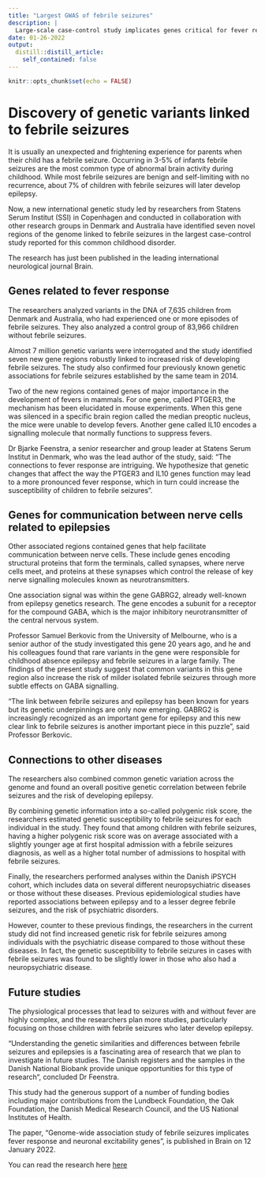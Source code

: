 ```yaml
---
title: "Largest GWAS of febrile seizures"
description: |
  Large-scale case-control study implicates genes critical for fever response and genes for communication between nerve cells.
date: 01-26-2022
output:
  distill::distill_article:
    self_contained: false
---
```



```r
knitr::opts_chunk$set(echo = FALSE)
```

# Discovery of genetic variants linked to febrile seizures


It is usually an unexpected and frightening experience for parents when their child has a febrile seizure. Occurring in 3-5% of infants febrile seizures are the most common type of abnormal brain activity during childhood. While most febrile seizures are benign and self-limiting with no recurrence, about 7% of children with febrile seizures will later develop epilepsy.

Now, a new international genetic study led by researchers from Statens Serum Institut (SSI) in Copenhagen and conducted in collaboration with other research groups in Denmark and Australia have identified seven novel regions of the genome linked to febrile seizures in the largest case-control study reported for this common childhood disorder.

The research has just been published in the leading international neurological journal Brain.

##  Genes related to fever response
The researchers analyzed variants in the DNA of 7,635 children from Denmark and Australia, who had experienced one or more episodes of febrile seizures. They also analyzed a control group of 83,966 children without febrile seizures.

Almost 7 million genetic variants were interrogated and the study identified seven new gene regions robustly linked to increased risk of developing febrile seizures. The study also confirmed four previously known genetic associations for febrile seizures established by the same team in 2014.

Two of the new regions contained genes of major importance in the development of fevers in mammals. For one gene, called PTGER3, the mechanism has been elucidated in mouse experiments. When this gene was silenced in a specific brain region called the median preoptic nucleus, the mice were unable to develop fevers. Another gene called IL10 encodes a signalling molecule that normally functions to suppress fevers.

Dr Bjarke Feenstra, a senior researcher and group leader at Statens Serum Institut in Denmark, who was the lead author of the study, said: “The connections to fever response are intriguing. We hypothesize that genetic changes that affect the way the PTGER3 and IL10 genes function may lead to a more pronounced fever response, which in turn could increase the susceptibility of children to febrile seizures”.

##  Genes for communication between nerve cells related to epilepsies
Other associated regions contained genes that help facilitate communication between nerve cells. These include genes encoding structural proteins that form the terminals, called synapses, where nerve cells meet, and proteins at these synapses which control the release of key nerve signalling molecules known as neurotransmitters.

One association signal was within the gene GABRG2, already well-known from epilepsy genetics research. The gene encodes a subunit for a receptor for the compound GABA, which is the major inhibitory neurotransmitter of the central nervous system.

Professor Samuel Berkovic from the University of Melbourne, who is a senior author of the study investigated this gene 20 years ago, and he and his colleagues found that rare variants in the gene were responsible for childhood absence epilepsy and febrile seizures in a large family. The findings of the present study suggest that common variants in this gene region also increase the risk of milder isolated febrile seizures through more subtle effects on GABA signalling.

“The link between febrile seizures and epilepsy has been known for years but its genetic underpinnings are only now emerging. GABRG2 is increasingly recognized as an important gene for epilepsy and this new clear link to febrile seizures is another important piece in this puzzle”, said Professor Berkovic.

## Connections to other diseases
The researchers also combined common genetic variation across the genome and found an overall positive genetic correlation between febrile seizures and the risk of developing epilepsy.

By combining genetic information into a so-called polygenic risk score, the researchers estimated genetic susceptibility to febrile seizures for each individual in the study. They found that among children with febrile seizures, having a higher polygenic risk score was on average associated with a slightly younger age at first hospital admission with a febrile seizures diagnosis, as well as a higher total number of admissions to hospital with febrile seizures.

Finally, the researchers performed analyses within the Danish iPSYCH cohort, which includes data on several different neuropsychiatric diseases or those without these diseases. Previous epidemiological studies have reported associations between epilepsy and to a lesser degree febrile seizures, and the risk of psychiatric disorders.

However, counter to these previous findings, the researchers in the current study did not find increased genetic risk for febrile seizures among individuals with the psychiatric disease compared to those without these diseases. In fact, the genetic susceptibility to febrile seizures in cases with febrile seizures was found to be slightly lower in those who also had a neuropsychiatric disease.

## Future studies
The physiological processes that lead to seizures with and without fever are highly complex, and the researchers plan more studies, particularly focusing on those children with febrile seizures who later develop epilepsy.

“Understanding the genetic similarities and differences between febrile seizures and epilepsies is a fascinating area of research that we plan to investigate in future studies. The Danish registers and the samples in the Danish National Biobank provide unique opportunities for this type of research“, concluded Dr Feenstra.

This study had the generous support of a number of funding bodies including major contributions from the Lundbeck Foundation, the Oak Foundation, the Danish Medical Research Council, and the US National Institutes of Health.

The paper, “Genome-wide association study of febrile seizures implicates fever response and neuronal excitability genes”, is published in Brain on 12 January 2022.



You can read the research here [here](https://academic.oup.com/brain/advance-article/doi/10.1093/brain/awab260/6503584)




